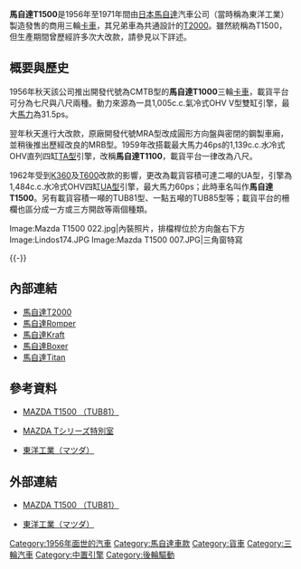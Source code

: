 {{Infobox Automobile
| image          = [[File:1962_Mazda_T1500.jpg|250px]]<br>[[File:1962_Mazda_T1500_rear.jpg|250px]]
| name           = 馬自達T1500
| aka            = 
| manufacturer   = 馬自達
| parent_company = 
| production     = 1956年-1971年
| predecessor    = 
| successor      = 
| class          = [[載貨汽車|卡車]]
| layout         = [[中置後驅|MR]]
| platform       = 
| body_style     = 三輪雙門[[載貨汽車|卡車]]
| engine         = 1,005c.c.氣冷式OHV V型雙缸引擎<br>1,139c.c.水冷式OHV四缸[[馬自達OHV引擎列表#TA型|TA型]]引擎<br>1,484c.c.水冷式OHV四缸[[馬自達OHV引擎列表#UA型|UA型]]引擎<br>1,484c.c.水冷式OHV四缸[[馬自達OHV引擎列表#UB型|UB型]]引擎
| transmission   = 三速手動排檔
| wheelbase      = 
| length         = 4,300mm
| width          = 1,685mm-1,810mm
| height         = 4,360mm
| weight         = 1,315kg-1,390kg
| ftrack         = 
| rtrack         = 
| fuel_economy   = 
| fuel_capacity  = 
| related        = [[馬自達T2000|馬自達T2000]]
| similar        = 
| designer       = 
}}

'''馬自達T1500'''是1956年至1971年間由[[日本|日本]][[馬自達|馬自達]]汽車公司（當時稱為東洋工業）製造發售的商用三輪[[載貨汽車|卡車]]，其兄弟車為共通設計的[[馬自達T2000|T2000]]。雖然統稱為T1500，但生產期間曾歷經許多次大改款，請參見以下詳述。

== 概要與歷史 ==
1956年秋天該公司推出開發代號為CMTB型的'''馬自達T1000'''三輪[[載貨汽車|卡車]]，載貨平台可分為七尺與八尺兩種。動力來源為一具1,005c.c.氣冷式OHV V型雙缸引擎，最大[[馬力|馬力]]為31.5ps。

翌年秋天進行大改款，原廠開發代號MRA型改成圓形方向盤與密閉的鋼製車廂，並稍後推出歷經改良的MRB型。1959年改搭載最大馬力46ps的1,139c.c.水冷式OHV直列四缸[[馬自達OHV引擎列表#TA型|TA型]]引擎，改稱'''馬自達T1100'''，載貨平台一律改為八尺。

1962年受到[[馬自達K360|K360]]及[[馬自達T600|T600]]改款的影響，更改為載貨容積可達二噸的UA型，引擎為1,484c.c.水冷式OHV四缸[[馬自達OHV引擎列表#UA型|UA型]]引擎，最大馬力60ps；此時車名叫作'''馬自達T1500'''。另有載貨容積一噸的TUB81型、一點五噸的TUB85型等；載貨平台的柵欄也區分成一方或三方開啟等兩個種類。

<gallery>
Image:Mazda T1500 022.jpg|內裝照片，排檔桿位於方向盤右下方
Image:Lindos174.JPG
Image:Mazda T1500 007.JPG|三角窗特寫
</gallery>
{{-}}

== 內部連結 ==
* [[馬自達T2000|馬自達T2000]]
* [[馬自達Romper|馬自達Romper]]
* [[馬自達Kraft|馬自達Kraft]]
* [[馬自達Boxer|馬自達Boxer]]
* [[馬自達Titan|馬自達Titan]]

== 參考資料 ==
* {{ja}}[http://www.asahi-net.or.jp/~ip3t-nksn/Pages/B-classic/Qrp838.htm MAZDA T1500 （TUB81）] {{Wayback|url=http://www.asahi-net.or.jp/~ip3t-nksn/Pages/B-classic/Qrp838.htm |date=20160303183027 }}
* {{ja}}[http://www.asahi-net.or.jp/~ip3t-nksn/Pages/B-classic/T-series/T-series-top.htm MAZDA Tシリーズ特別室] {{Wayback|url=http://www.asahi-net.or.jp/~ip3t-nksn/Pages/B-classic/T-series/T-series-top.htm |date=20160304200030 }}
* {{ja}}[http://sanrinsya.xxxxxxxx.jp/page022.html 東洋工業（マツダ）] {{Wayback|url=http://sanrinsya.xxxxxxxx.jp/page022.html |date=20190603075340 }}
{{reflist}}

== 外部連結 ==
* {{ja}}[http://www.asahi-net.or.jp/~ip3t-nksn/Pages/B-classic/Qrp838.htm MAZDA T1500 （TUB81）] {{Wayback|url=http://www.asahi-net.or.jp/~ip3t-nksn/Pages/B-classic/Qrp838.htm |date=20160303183027 }}
* {{ja}}[http://sanrinsya.xxxxxxxx.jp/page022.html 東洋工業（マツダ）] {{Wayback|url=http://sanrinsya.xxxxxxxx.jp/page022.html |date=20190603075340 }}

{{Mazda early}}

[[Category:1956年面世的汽車|Category:1956年面世的汽車]]
[[Category:馬自達車款|Category:馬自達車款]]
[[Category:貨車|Category:貨車]]
[[Category:三輪汽車|Category:三輪汽車]]
[[Category:中置引擎|Category:中置引擎]]
[[Category:後輪驅動|Category:後輪驅動]]